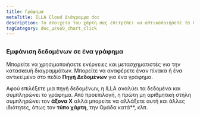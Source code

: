 ```yaml
---
title: Γράφημα
metaTitle: ILLA Cloud Διάγραμμα doc
description: Το στοιχείο του χάρτη σας επιτρέπει να οπτικοποιήσετε τα δεδομένα ως γραφήματα και διαγράμματα. Είναι χτισμένο χρησιμοποιώντας Chart.js.
tagCategory: doc_μενού_chart_click
---
```


## <Heading hidden>Γράφημα</Heading>

### Εμφάνιση δεδομένων σε ένα γράφημα

Μπορείτε να χρησιμοποιήσετε ενέργειες και μετασχηματιστές για την κατασκευή διαγραμμάτων. Μπορείτε να αναφέρετε έναν πίνακα ή ένα αντικείμενο στο πεδίο **Πηγή Δεδομένων** για ένα γράφημα. 

Αφού επιλέξετε μια πηγή δεδομένων, η ILLA αναλύει τα δεδομένα και συμπληρώνει το γράφημα. Από προεπιλογή, η πρώτη μη αριθμητική στήλη συμπληρώνει τον **άξονα Χ** αλλά μπορείτε να αλλάξετε αυτή και άλλες ιδιότητες, όπως τον **τύπο χάρτη**, την Ομάδα κατά\*\*, κλπ.

<img src='https://cdn.illacloud.com/official-website/img/docs/assemble/chart1.png' alt="" />

<img src='https://cdn.illacloud.com/official-website/img/docs/assemble/chart2.png' alt="" />
